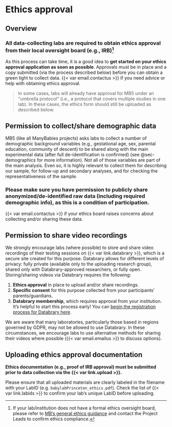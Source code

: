 # Ethics approval {#sec-ethics}

## Overview

### All data-collecting labs are required to obtain ethics approval from their local oversight board (e.g., IRB)^[If your lab/institution does not have a formal ethics oversight board, please refer to <a href="https://docs.google.com/document/d/e/2PACX-1vR2nv4Wy1soDS4cBBNy9QZOyewvvjP1ka1reBRhAIzcrNi0reJxgHuhGS7f7i2wE0ScQuppek8Al_21/pub" target="_blank">MB's general ethics guidance</a> and contact the Project Leads to confirm ethics compliance.]

As this process can take time, it is a good idea to **get started on your ethics approval application as soon as possible**. Approvals must be in place and a copy submitted (via the process described below) before you can obtain a green light to collect data. {{< var email.contactus >}} if you need advice or help with obtaining ethics approval.

> In some cases, labs will already have approval for MB5 under an “umbrella protocol” (i.e., a protocol that covers multiple studies in one lab). In these cases, the ethics form should still be uploaded as described below.

## Permission to collect/share demographic data

MB5 (like all ManyBabies projects) asks labs to collect a number of demographic background variables (e.g., gestational age, sex, parental education, community of descent) to be shared along with the main experimental data (after full de-identification is confirmed) (see @sec-demographics for more information). Not all of those variables are part of the main analysis. Even so, it is highly relevant to collect them for describing our sample, for follow-up and secondary analyses, and for checking the representativeness of the sample.

### Please make sure you have permission to publicly share anonymized/de-identified raw data (including required demographic info), as this is a condition of participation. {.unnumbered}

{{< var email.contactus >}} if your ethics board raises concerns about collecting and/or sharing these data.

## Permission to share video recordings

We strongly encourage labs (where possible) to store and share video recordings of their testing sessions on {{< var link.databrary >}}, which is a secure site created for this purpose. Databrary allows for different levels of privacy: fully private (available only to the uploading research group), shared only with Databrary-approved researchers, or fully open. Storing/sharing videos via Databrary requires the following:

(@) **Ethics approval** in place to upload and/or share recordings. 
(@) **Specific consent** for this purpose collected from your participants' parents/guardians. 
(@) **Databrary membership**, which requires approval from your institution. It’s helpful to start this process early! You can [begin the registration process for Databrary here](https://nyu.databrary.org/user/register?page=create). 

We are aware that many laboratories, particularly those based in regions governed by GDPR, may not be allowed to use Databrary. In these circumstances, we encourage labs to use alternative methods for sharing their videos where possible ({{< var email.emailus >}} to discuss options).

## Uploading ethics approval documentation {#ethics-upload}

**Ethics documentation (e.g., proof of IRB approval) must be submitted prior to data collection via the {{< var link.upload >}}.**

Please ensure that all uploaded materials are clearly labeled in the filename with your LabID (e.g. `babylabPrinceton_ethics.pdf`). Check the list of {{< var link.labids >}} to confirm your lab's unique LabID before uploading.
